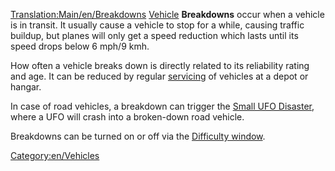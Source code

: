 [[Translation:Main/en/Breakdowns]]
[[Main/en/Vehicles|Vehicle]] '''Breakdowns''' occur when a vehicle is in transit. It usually cause a vehicle to stop for a while, causing traffic buildup, but planes will only get a speed reduction which lasts until its speed drops below 6 mph/9 kmh.

How often a vehicle breaks down is directly related to its reliability rating and age. It can be reduced by regular [[Main/en/Servicing|servicing]] of vehicles at a depot or hangar.

In case of road vehicles, a breakdown can trigger the [[Main/en/Disasters|Small UFO Disaster]], where a UFO will crash into a broken-down road vehicle.

Breakdowns can be turned on or off via the [[Main/en/Difficulty|Difficulty window]].

[[Category:en/Vehicles]]